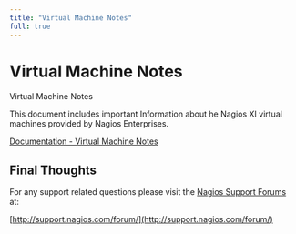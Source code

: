 ---
title: "Virtual Machine Notes"
full: true
---

# Virtual Machine Notes

Virtual Machine Notes

This document includes important Information about he Nagios XI virtual machines provided by Nagios Enterprises.

[Documentation - Virtual Machine Notes](https://assets.nagios.com/downloads/nagiosxi/docs/XI_Virtual_Machine_Notes.pdf "Virtual Machine Notes")

## Final Thoughts

For any support related questions please visit the [Nagios Support Forums](http://support.nagios.com/forum/) at:

[http://support.nagios.com/forum/](http://support.nagios.com/forum/)
